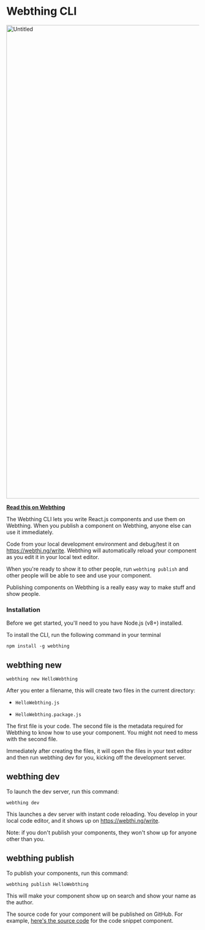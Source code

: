 # Webthing CLI

<a href="https://jarredsumner.com/codeblog-cli">
  <img width="1236" alt="Untitled" src="https://user-images.githubusercontent.com/709451/58215499-023a3180-7caf-11e9-8509-7ab1321392f0.png">
</a>

**[Read this on Webthing](https://jarredsumner.com/codeblog-cli)**

The Webthing CLI lets you write React.js components and use them on Webthing. When you publish a component on Webthing, anyone else can use it immediately.

Code from your local development environment and debug/test it on https://webthi.ng/write. Webthing will automatically reload your component as you edit it in your local text editor.

When you're ready to show it to other people, run `webthing publish` and other people will be able to see and use your component.

Publishing components on Webthing is a really easy way to make stuff and show people.

### Installation

Before we get started, you'll need to you have Node.js (v8+) installed.

To install the CLI, run the following command in your terminal

```
npm install -g webthing
```

## webthing new

```
webthing new HelloWebthing
```

After you enter a filename, this will create two files in the current directory:

- `HelloWebthing.js`

- `HelloWebthing.package.js`

The first file is your code. The second file is the metadata required for Webthing to know how to use your component. You might not need to mess with the second file.

Immediately after creating the files, it will open the files in your text editor and then run webthing dev for you, kicking off the development server.

## webthing dev

To launch the dev server, run this command:

```
webthing dev
```

This launches a dev server with instant code reloading. You develop in your local code editor, and it shows up on https://webthi.ng/write.

Note: if you don't publish your components, they won't show up for anyone other than you.

## webthing publish

To publish your components, run this command:

```
webthing publish HelloWebthing
```

This will make your component show up on search and show your name as the author.

The source code for your component will be published on GitHub. For example, [here's the source code](https://github.com/webthing/registry/tree/master/packages/%40jarred/code-snippet) for the code snippet component.
